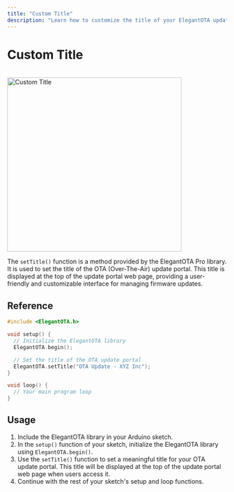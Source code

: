 ```yaml
---
title: "Custom Title"
description: "Learn how to customize the title of your ElegantOTA update portal using the setTitle() function. This guide explains how to set a personalized title for your OTA update interface."
---
```



# Custom Title

<ProCallout />

<br/>

<img src="/custom-title.png" alt="Custom Title" width="400px" />

The `setTitle()` function is a method provided by the ElegantOTA Pro library. It is used to set the title of the OTA (Over-The-Air) update portal. This title is displayed at the top of the update portal web page, providing a user-friendly and customizable interface for managing firmware updates.

## Reference

```cpp
#include <ElegantOTA.h>

void setup() {
  // Initialize the ElegantOTA library
  ElegantOTA.begin();

  // Set the title of the OTA update portal
  ElegantOTA.setTitle("OTA Update - XYZ Inc");
}

void loop() {
  // Your main program loop
}
```

## Usage

1. Include the ElegantOTA library in your Arduino sketch.
2. In the `setup()` function of your sketch, initialize the ElegantOTA library using `ElegantOTA.begin()`.
3. Use the `setTitle()` function to set a meaningful title for your OTA update portal. This title will be displayed at the top of the update portal web page when users access it.
4. Continue with the rest of your sketch's setup and loop functions.